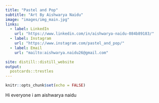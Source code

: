 ```yaml
---
title: "Pastel and Pop"
subtitle: "Art By Aishwarya Naidu"
image: "images/img_main.jpg"
links:
  - label: LinkedIn
    url: "https://www.linkedin.com/in/aishwarya-naidu-084b89183/"
  - label: Instagram
    url: "https://www.instagram.com/pastel_and_pop/"
  - label: Email
    url: "mailto:aishwarya.naidu26@gmail.com"

site: distill::distill_website
output:
  postcards::trestles
---
```


```r
knitr::opts_chunk$set(echo = FALSE)
```

Hi  everyone
i am aishwarya naidu